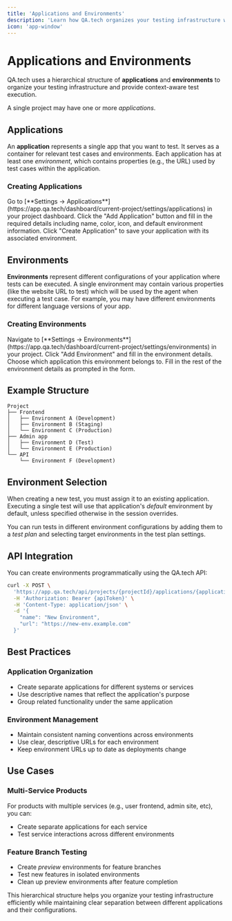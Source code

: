 ```yaml
---
title: 'Applications and Environments'
description: 'Learn how QA.tech organizes your testing infrastructure with Applications and Environments'
icon: 'app-window'
---
```


# Applications and Environments

QA.tech uses a hierarchical structure of **applications** and **environments** to organize your testing infrastructure and provide context-aware test execution.

A single project may have one or more _applications_.

## Applications

An **application** represents a single app that you want to test. It serves as a container for relevant test cases and environments. Each application has at least one _environment_, which contains properties (e.g., the URL) used by test cases within the application.

### Creating Applications

<Steps>
  <Step title="Navigate to applications settings">
    Go to [**Settings →
    Applications**](https://app.qa.tech/dashboard/current-project/settings/applications)
    in your project dashboard.
  </Step>
  <Step title="Create new application">
    Click the "Add Application" button and fill in the required details
    including name, color, icon, and default environment information.
  </Step>
  <Step title="Save application">
    Click "Create Application" to save your application with its associated
    environment.
  </Step>
</Steps>

## Environments

**Environments** represent different configurations of your application where tests can be executed. A single environment may contain various properties (like the website URL to test) which will be used by the agent when executing a test case. For example, you may have different environments for different language versions of your app.

### Creating Environments

<Steps>
  <Step title="Access Environment Settings">
    Navigate to [**Settings →
    Environments**](https://app.qa.tech/dashboard/current-project/settings/environments)
    in your project.
  </Step>
  <Step title="Create new environment">
    Click "Add Environment" and fill in the environment details.
  </Step>
  <Step title="Select application">
    Choose which application this environment belongs to.
  </Step>
  <Step title="Configure environment">
    Fill in the rest of the environment details as prompted in the form.
  </Step>
</Steps>

## Example Structure

```
Project
├── Frontend
│   ├── Environment A (Development)
│   ├── Environment B (Staging)
│   └── Environment C (Production)
├── Admin app
│   ├── Environment D (Test)
│   └── Environment E (Production)
└── API
    └── Environment F (Development)
```

## Environment Selection

When creating a new test, you must assign it to an existing application. Executing a single test will use that application's _default_ environment by default, unless specified otherwise in the session overrides.

You can run tests in different environment configurations by adding them to a _test plan_ and selecting target environments in the test plan settings.

## API Integration

You can create environments programmatically using the QA.tech API:

```bash
curl -X POST \
  'https://app.qa.tech/api/projects/{projectId}/applications/{applicationId}/environments' \
  -H 'Authorization: Bearer {apiToken}' \
  -H 'Content-Type: application/json' \
  -d '{
    "name": "New Environment",
    "url": "https://new-env.example.com"
  }'
```

## Best Practices

### Application Organization

- Create separate applications for different systems or services
- Use descriptive names that reflect the application's purpose
- Group related functionality under the same application

### Environment Management

- Maintain consistent naming conventions across environments
- Use clear, descriptive URLs for each environment
- Keep environment URLs up to date as deployments change

## Use Cases

### Multi-Service Products

For products with multiple services (e.g., user frontend, admin site, etc), you can:

- Create separate applications for each service
- Test service interactions across different environments

### Feature Branch Testing

- Create _preview_ environments for feature branches
- Test new features in isolated environments
- Clean up preview environments after feature completion

This hierarchical structure helps you organize your testing infrastructure efficiently while maintaining clear separation between different applications and their configurations.
